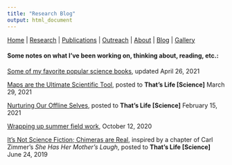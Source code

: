 ```yaml
---
title: "Research Blog"
output: html_document
---
```


[Home](index.html)  |  [Research](research.html)  |  [Publications](pubs.html)  |  [Outreach](outreach.html)  |  [About](about.html) | [Blog](blog.html) | [Gallery](gallery.html)

#### Some notes on what I've been working on, thinking about, reading, etc.:

[Some of my favorite popular science books](blog_2.html),
updated April 26, 2021

[Maps are the Ultimate Scientific Tool](http://thatslifesci.com/2021-03-29-maps-are-the-ultimate-scientific-tool-afowler/), posted to **That's Life [Science]** March 29, 2021

[Nurturing Our Offline Selves](http://thatslifesci.com/2021-02-15-Offline-Self-AFowler/),
posted to **That's Life [Science]** February 15, 2021

[Wrapping up summer field work](blog_1.html),
October 12, 2020

[It's Not Science Fiction; Chimeras are Real](http://thatslifesci.com/2019-06-24-Chimeras-Are-Real-AFowler/),
inspired by a chapter of Carl Zimmer's *She Has Her Mother's Laugh*, posted to **That's Life [Science]** June 24, 2019


